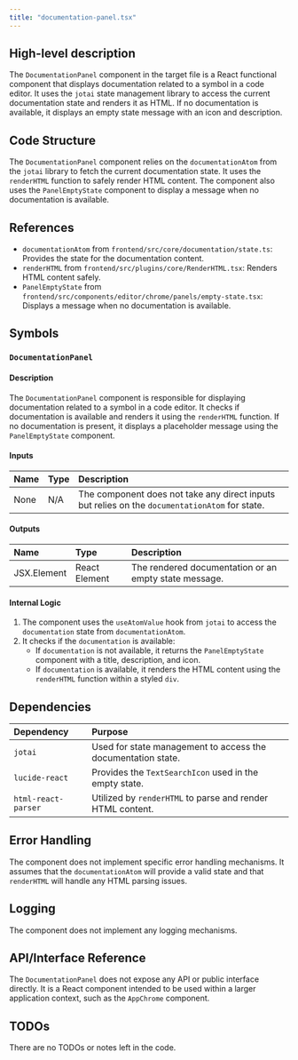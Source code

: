 ```yaml
---
title: "documentation-panel.tsx"
---
```


## High-level description

The `DocumentationPanel` component in the target file is a React functional component that displays documentation related to a symbol in a code editor. It uses the `jotai` state management library to access the current documentation state and renders it as HTML. If no documentation is available, it displays an empty state message with an icon and description.

## Code Structure

The `DocumentationPanel` component relies on the `documentationAtom` from the `jotai` library to fetch the current documentation state. It uses the `renderHTML` function to safely render HTML content. The component also uses the `PanelEmptyState` component to display a message when no documentation is available.

## References

- `documentationAtom` from `frontend/src/core/documentation/state.ts`: Provides the state for the documentation content.
- `renderHTML` from `frontend/src/plugins/core/RenderHTML.tsx`: Renders HTML content safely.
- `PanelEmptyState` from `frontend/src/components/editor/chrome/panels/empty-state.tsx`: Displays a message when no documentation is available.

## Symbols

### `DocumentationPanel`
#### Description
The `DocumentationPanel` component is responsible for displaying documentation related to a symbol in a code editor. It checks if documentation is available and renders it using the `renderHTML` function. If no documentation is present, it displays a placeholder message using the `PanelEmptyState` component.

#### Inputs
| Name | Type | Description |
|:-----|:-----|:------------|
| None | N/A  | The component does not take any direct inputs but relies on the `documentationAtom` for state. |

#### Outputs
| Name | Type | Description |
|:-----|:-----|:------------|
| JSX.Element | React Element | The rendered documentation or an empty state message. |

#### Internal Logic
1. The component uses the `useAtomValue` hook from `jotai` to access the `documentation` state from `documentationAtom`.
2. It checks if the `documentation` is available:
   - If `documentation` is not available, it returns the `PanelEmptyState` component with a title, description, and icon.
   - If `documentation` is available, it renders the HTML content using the `renderHTML` function within a styled `div`.

## Dependencies

| Dependency | Purpose |
|:-----------|:--------|
| `jotai` | Used for state management to access the documentation state. |
| `lucide-react` | Provides the `TextSearchIcon` used in the empty state. |
| `html-react-parser` | Utilized by `renderHTML` to parse and render HTML content. |

## Error Handling

The component does not implement specific error handling mechanisms. It assumes that the `documentationAtom` will provide a valid state and that `renderHTML` will handle any HTML parsing issues.

## Logging

The component does not implement any logging mechanisms.

## API/Interface Reference

The `DocumentationPanel` does not expose any API or public interface directly. It is a React component intended to be used within a larger application context, such as the `AppChrome` component.

## TODOs

There are no TODOs or notes left in the code.